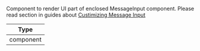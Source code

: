 Component to render UI part of enclosed MessageInput component.
Please read section in guides about [Custimizing Message Input](/reactnative/guides/message-input)

| Type |
| - |
| component |
